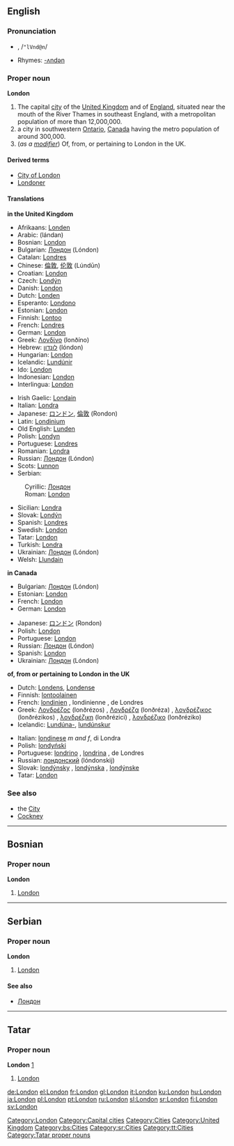 {{wikipedia}}
==English==
{{rank|wild|front|France|577|London|save|length|play}}

===Pronunciation===
*{{IPAchar|lŭn'dən, /ˈlʌndən/}}, /<tt>"lVnd@n</tt>/
*Rhymes: [[Rhymes:English:-ʌndən|-ʌndən]]

===Proper noun===
'''London'''

# The capital [[city]] of the [[United Kingdom]] and of [[England]], situated near the mouth of the River Thames in southeast England, with a metropolitan population of more than 12,000,000.
# a city in southwestern [[Ontario]], [[Canada]] having the metro population of around 300,000.
# (''as a [[modifier]]'') Of, from, or pertaining to London in the UK.

====Derived terms====
*[[City of London]]
*[[Londoner]]

====Translations====
'''in the United Kingdom'''
{{top}}
*Afrikaans: [[Londen]]
*Arabic: {{ARchar|[[لندن]]}} (lándan)
*Bosnian: [[London#Bosnian|London]] {{m}}
*Bulgarian: [[Лондон]] (Lóndon) {{m}}
*Catalan: [[Londres#Catalan|Londres]]
*Chinese: [[倫敦]], [[伦敦]] (Lúndūn)
*Croatian: [[London#Croatian|London]]
*Czech: [[Londýn]]
*Danish: [[London#Danish|London]]
*Dutch: [[Londen]] {{n}}
*Esperanto: [[Londono]]
*Estonian: [[London#Estonian|London]]
*Finnish: [[Lontoo]]
*French: [[Londres#French|Londres]]
*German: [[London#German|London]]
*Greek: [[Λονδίνο]] (lonðíno) {{n}}
*Hebrew: [[לונדון]] (lóndon)
*Hungarian: [[London]]
*Icelandic: [[Lundúnir]] {{fpl}}
*Ido: [[London#Ido|London]]
*Indonesian: [[London#Indonesian|London]]
*Interlingua: [[London#Interlingua|London]]
{{mid}}
*Irish Gaelic: [[Londain]] {{f}}
*Italian: [[Londra]] {{f}}
*Japanese: [[ロンドン]], [[倫敦]] (Rondon)
*Latin: [[Londinium]]
*Old English: [[Lunden]]
*Polish: [[Londyn]] {{m}}
*Portuguese: [[Londres#Portuguese|Londres]] {{f}}
*Romanian: [[Londra#Romanian|Londra]] {{f}}
*Russian: [[Лондон]] (Lóndon) {{m}}
*Scots: [[Lunnon]]
*Serbian: 
:Cyrillic: [[Лондон#Serbian|Лондон]] {{m}}
:Roman: [[London#Serbian|London]] {{m}}
*Sicilian: [[Londra#Sicilian|Londra]] {{f}}
*Slovak: [[Londýn]] {{m}}
*Spanish: [[Londres#Spanish|Londres]] {{m}}
*Swedish: [[London#Swedish|London]]
*Tatar: [[London#Tatar|London]]
*Turkish: [[Londra#Turkish|Londra]]
*Ukrainian: [[Лондон]] (Lóndon)
*Welsh: [[Llundain]] {{f}}
{{bottom}}

'''in Canada'''
<!--Note: some languages have different names for London in Canada and London in the UK: be sure to distinguish between the two when contributing to the table below-->
{{top}}
*Bulgarian: [[Лондон]] (Lóndon) {{m}}
*Estonian: [[London#Estonian|London]]
*French: [[London#French|London]]
*German: [[London#German|London]]
{{mid}}
*Japanese: [[ロンドン]] (Rondon)
*Polish: [[London#Polish|London]]
*Portuguese: [[London#Portuguese|London]]
*Russian: [[Лондон]] (Lóndon) {{m}}
*Spanish: [[London#Spanish|London]]
*Ukrainian: [[Лондон]] (Lóndon) {{m}}
{{bottom}}

'''of, from or pertaining to London in the UK'''
{{top}}
*Dutch: [[Londens]], [[Londense]]
*Finnish: [[lontoolainen]]
*French: [[londinien]] {{m}}, londinienne {{f}}, de Londres
*Greek: [[Λονδρέζος]] (lonðrézos) {{m}}, [[Λονδρέζα]] (lonðréza) {{f}}, [[λονδρέζικος]] (lonðrézikos) {{m}}, [[λονδρέζικη]] (lonðrézici) {{f}}, [[λονδρέζικο]] (lonðréziko) {{n}}
*Icelandic: [[Lundúnir|Lundúna-]], [[lundúnskur]]
{{mid}}
*Italian: [[londinese]] ''m and f'', di Londra
*Polish: [[londyński]] {{m}}
*Portuguese: [[londrino]] {{m}}, [[londrina]] {{f}}, de Londres 
*Russian: [[лондонский]] (lóndonskij)
*Slovak: [[londýnsky]] {{m}}, [[londýnska]] {{f}}, [[londýnske]] {{n}}
*Tatar: [[London#Tatar|London]]
{{bottom}}

===See also===
*the [[City]]
*[[Cockney]]

[[Category:London]]
[[Category:Capital cities]]
[[Category:Cities]]
[[Category:United Kingdom]]

----

==Bosnian==

===Proper noun===
'''London''' {{m}}
#[[London#English|London]]


----
==Serbian==

===Proper noun===
'''London''' {{m}}
#[[London#English|London]]

====See also====
*[[Лондон#Serbian|Лондон]]

----
==Tatar==
===Proper noun===
'''London''' [http://www.azatliq.org/analysis/analysis/tb/2003/01/FCEF0B38-B711-4734-9339-7E4DAEE4425E.asp]
#[[London#english|London]]


[[Category:bs:Cities]]
[[Category:sr:Cities]]
[[Category:tt:Cities]]
[[Category:Tatar proper nouns]]

[[de:London]]
[[el:London]]
[[fr:London]]
[[gl:London]]
[[it:London]]
[[ku:London]]
[[hu:London]]
[[ja:London]]
[[pl:London]]
[[pt:London]]
[[ru:London]]
[[sl:London]]
[[sr:London]]
[[fi:London]]
[[sv:London]]